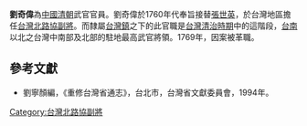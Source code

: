 '''劉奇偉'''為[[中國|中國]][[清朝|清朝]]武官官員。劉奇偉於1760年代奉旨接替[[張世英|張世英]]，於台灣地區擔任[[台灣北路協|台灣北路協]][[副將|副將]]。而隸屬[[台灣鎮|台灣鎮]]之下的此官職是[[台灣清治時期|台灣清治時期]]中的這階段，[[台南|台南]]以北之台灣中南部及北部的駐地最高武官將領。1769年，因案被革職。

==參考文獻==
*劉寧顏編，《重修台灣省通志》，台北市，台灣省文獻委員會，1994年。

{{start box}}
{{s-before|[[張世英|張世英]]}}
{{s-title|[[台灣北路協|台灣北路協]][[副將|副將]]|1760年代上任}}
{{s-after|[[王介福|王介福]]}}
{{end box}}

[[Category:台灣北路協副將|Category:台灣北路協副將]]
{{清朝人物小作品}}
